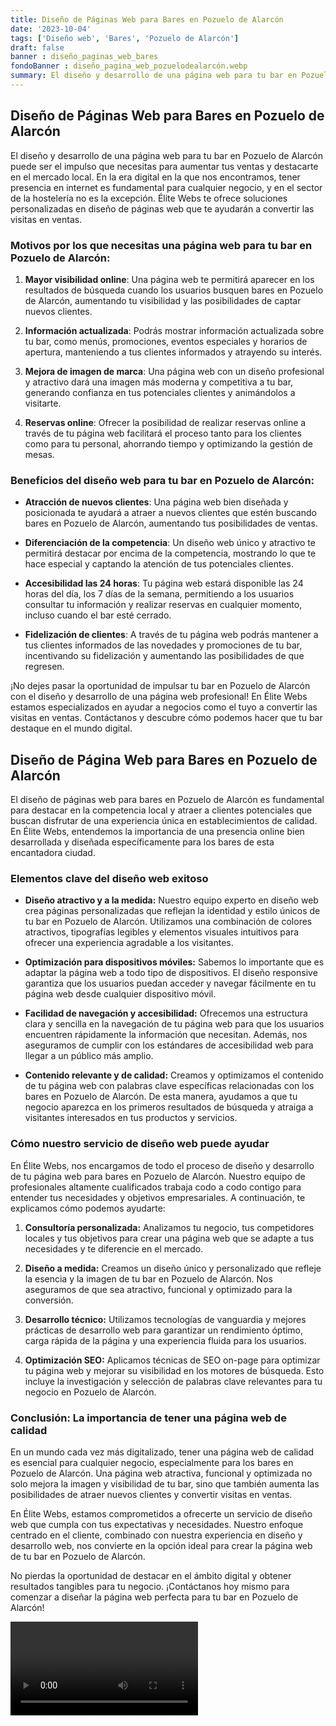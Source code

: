 ```yaml
---
title: Diseño de Páginas Web para Bares en Pozuelo de Alarcón
date: '2023-10-04'
tags: ['Diseño web', 'Bares', 'Pozuelo de Alarcón']
draft: false
banner : diseño_paginas_web_bares
fondoBanner : diseño_pagina_web_pozuelodealarcón.webp
summary: El diseño y desarrollo de una página web para tu bar en Pozuelo de Alarcón puede ser el impulso que necesitas para aumentar tus ventas y destacarte en el mercado local. En la era digital en la que nos encontramos, tener presencia en internet es fundamental para cualquier negocio, y en el sector de la hostelería no es la excepción. Élite Webs te ofrece soluciones personalizadas en diseño de páginas web que te ayudarán a convertir las visitas en ventas.
---
```


## Diseño de Páginas Web para Bares en Pozuelo de Alarcón

El diseño y desarrollo de una página web para tu bar en Pozuelo de Alarcón puede ser el impulso que necesitas para aumentar tus ventas y destacarte en el mercado local. En la era digital en la que nos encontramos, tener presencia en internet es fundamental para cualquier negocio, y en el sector de la hostelería no es la excepción. Élite Webs te ofrece soluciones personalizadas en diseño de páginas web que te ayudarán a convertir las visitas en ventas.

### Motivos por los que necesitas una página web para tu bar en Pozuelo de Alarcón:

1. **Mayor visibilidad online**: Una página web te permitirá aparecer en los resultados de búsqueda cuando los usuarios busquen bares en Pozuelo de Alarcón, aumentando tu visibilidad y las posibilidades de captar nuevos clientes.

2. **Información actualizada**: Podrás mostrar información actualizada sobre tu bar, como menús, promociones, eventos especiales y horarios de apertura, manteniendo a tus clientes informados y atrayendo su interés.

3. **Mejora de imagen de marca**: Una página web con un diseño profesional y atractivo dará una imagen más moderna y competitiva a tu bar, generando confianza en tus potenciales clientes y animándolos a visitarte.

4. **Reservas online**: Ofrecer la posibilidad de realizar reservas online a través de tu página web facilitará el proceso tanto para los clientes como para tu personal, ahorrando tiempo y optimizando la gestión de mesas.

### Beneficios del diseño web para tu bar en Pozuelo de Alarcón:

- **Atracción de nuevos clientes**: Una página web bien diseñada y posicionada te ayudará a atraer a nuevos clientes que estén buscando bares en Pozuelo de Alarcón, aumentando tus posibilidades de ventas.

- **Diferenciación de la competencia**: Un diseño web único y atractivo te permitirá destacar por encima de la competencia, mostrando lo que te hace especial y captando la atención de tus potenciales clientes.

- **Accesibilidad las 24 horas**: Tu página web estará disponible las 24 horas del día, los 7 días de la semana, permitiendo a los usuarios consultar tu información y realizar reservas en cualquier momento, incluso cuando el bar esté cerrado.

- **Fidelización de clientes**: A través de tu página web podrás mantener a tus clientes informados de las novedades y promociones de tu bar, incentivando su fidelización y aumentando las posibilidades de que regresen.

¡No dejes pasar la oportunidad de impulsar tu bar en Pozuelo de Alarcón con el diseño y desarrollo de una página web profesional! En Élite Webs estamos especializados en ayudar a negocios como el tuyo a convertir las visitas en ventas. Contáctanos y descubre cómo podemos hacer que tu bar destaque en el mundo digital.

<GifSeo />

<Cta />

## Diseño de Página Web para Bares en Pozuelo de Alarcón

El diseño de páginas web para bares en Pozuelo de Alarcón es fundamental para destacar en la competencia local y atraer a clientes potenciales que buscan disfrutar de una experiencia única en establecimientos de calidad. En Élite Webs, entendemos la importancia de una presencia online bien desarrollada y diseñada específicamente para los bares de esta encantadora ciudad.

### Elementos clave del diseño web exitoso

- **Diseño atractivo y a la medida:** Nuestro equipo experto en diseño web crea páginas personalizadas que reflejan la identidad y estilo únicos de tu bar en Pozuelo de Alarcón. Utilizamos una combinación de colores atractivos, tipografías legibles y elementos visuales intuitivos para ofrecer una experiencia agradable a los visitantes.

- **Optimización para dispositivos móviles:** Sabemos lo importante que es adaptar la página web a todo tipo de dispositivos. El diseño responsive garantiza que los usuarios puedan acceder y navegar fácilmente en tu página web desde cualquier dispositivo móvil.

- **Facilidad de navegación y accesibilidad:** Ofrecemos una estructura clara y sencilla en la navegación de tu página web para que los usuarios encuentren rápidamente la información que necesitan. Además, nos aseguramos de cumplir con los estándares de accesibilidad web para llegar a un público más amplio.

- **Contenido relevante y de calidad:** Creamos y optimizamos el contenido de tu página web con palabras clave específicas relacionadas con los bares en Pozuelo de Alarcón. De esta manera, ayudamos a que tu negocio aparezca en los primeros resultados de búsqueda y atraiga a visitantes interesados en tus productos y servicios.

### Cómo nuestro servicio de diseño web puede ayudar

En Élite Webs, nos encargamos de todo el proceso de diseño y desarrollo de tu página web para bares en Pozuelo de Alarcón. Nuestro equipo de profesionales altamente cualificados trabaja codo a codo contigo para entender tus necesidades y objetivos empresariales. A continuación, te explicamos cómo podemos ayudarte:

1. **Consultoría personalizada:** Analizamos tu negocio, tus competidores locales y tus objetivos para crear una página web que se adapte a tus necesidades y te diferencie en el mercado.

2. **Diseño a medida:** Creamos un diseño único y personalizado que refleje la esencia y la imagen de tu bar en Pozuelo de Alarcón. Nos aseguramos de que sea atractivo, funcional y optimizado para la conversión.

3. **Desarrollo técnico:** Utilizamos tecnologías de vanguardia y mejores prácticas de desarrollo web para garantizar un rendimiento óptimo, carga rápida de la página y una experiencia fluida para los usuarios.

4. **Optimización SEO:** Aplicamos técnicas de SEO on-page para optimizar tu página web y mejorar su visibilidad en los motores de búsqueda. Esto incluye la investigación y selección de palabras clave relevantes para tu negocio en Pozuelo de Alarcón.

### Conclusión: La importancia de tener una página web de calidad

En un mundo cada vez más digitalizado, tener una página web de calidad es esencial para cualquier negocio, especialmente para los bares en Pozuelo de Alarcón. Una página web atractiva, funcional y optimizada no solo mejora la imagen y visibilidad de tu bar, sino que también aumenta las posibilidades de atraer nuevos clientes y convertir visitas en ventas.

En Élite Webs, estamos comprometidos a ofrecerte un servicio de diseño web que cumpla con tus expectativas y necesidades. Nuestro enfoque centrado en el cliente, combinado con nuestra experiencia en diseño y desarrollo web, nos convierte en la opción ideal para crear la página web de tu bar en Pozuelo de Alarcón.

No pierdas la oportunidad de destacar en el ámbito digital y obtener resultados tangibles para tu negocio. ¡Contáctanos hoy mismo para comenzar a diseñar la página web perfecta para tu bar en Pozuelo de Alarcón!

<Video />

<CtaBot job='Bares' city='Pozuelo de Alarcón'/>

<Gmaps query='Pozuelo de Alarcón+españa+maps' />